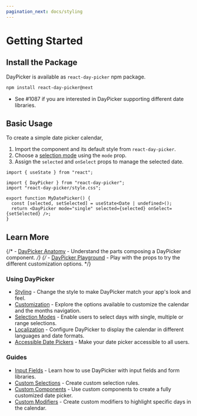 ```yaml
---
pagination_next: docs/styling
---
```


# Getting Started

## Install the Package

DayPicker is available as `react-day-picker` npm package.

```bash npm2yarn
npm install react-day-picker@next
```

- See #1087 if you are interested in DayPicker supporting different date
  libraries.

## Basic Usage

To create a simple date picker calendar,

1. Import the component and its default style from `react-day-picker`.
2. Choose a [selection mode](./docs/selection-modes) using the `mode` prop.
3. Assign the `selected` and `onSelect` props to manage the selected date.

```tsx
import { useState } from "react";

import { DayPicker } from "react-day-picker";
import "react-day-picker/style.css";

export function MyDatePicker() {
  const [selected, setSelected] = useState<Date | undefined>();
  return <DayPicker mode="single" selected={selected} onSelect={setSelected} />;
}
```

<BrowserWindow>
  <Examples.Start />
</BrowserWindow>

## Learn More

{/* - [DayPicker Anatomy](./docs/anatomy) - Understand the parts composing a DayPicker component. */}
{/* - [DayPicker Playground](./playground) - Play with the props to try the different customization options. */}

### Using DayPicker

- [Styling](./docs/styling) - Change the style to make DayPicker match your app's look and feel.
- [Customization](./docs/customization) - Explore the options available to customize the calendar and the months navigation.
- [Selection Modes](./docs/selection-modes) - Enable users to select days with single, multiple or range selections.
- [Localization](./docs/localization) - Configure DayPicker to display the calendar in different languages and date formats.
- [Accessible Date Pickers](./docs/accessibility) - Make your date picker accessible to all users.

### Guides

- [Input Fields](./guides/input-fields) - Learn how to use DayPicker with input fields and form libraries.
- [Custom Selections](./guides/custom-selections) - Create custom selection rules.
- [Custom Components](./guides/custom-components) - Use custom components to create a fully customized date picker.
- [Custom Modifiers](./guides/custom-modifiers) - Create custom modifiers to highlight specific days in the calendar.
